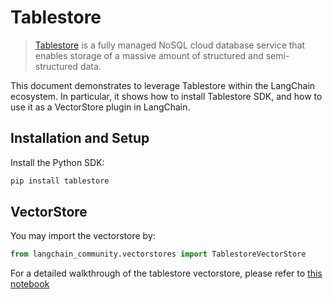 # Tablestore

> [Tablestore](https://www.aliyun.com/product/ots) is a fully managed NoSQL cloud database service that enables storage of a massive amount of structured
and semi-structured data.

This document demonstrates to leverage Tablestore within the LangChain ecosystem. In particular, it shows how to install Tablestore SDK, and how to use it as a VectorStore plugin in LangChain.

## Installation and Setup
Install the Python SDK:
```bash
pip install tablestore
```

## VectorStore

You may import the vectorstore by:
```python
from langchain_community.vectorstores import TablestoreVectorStore
```

For a detailed walkthrough of the tablestore vectorstore, please refer to [this notebook](/docs/integrations/vectorstores/tablestore)
